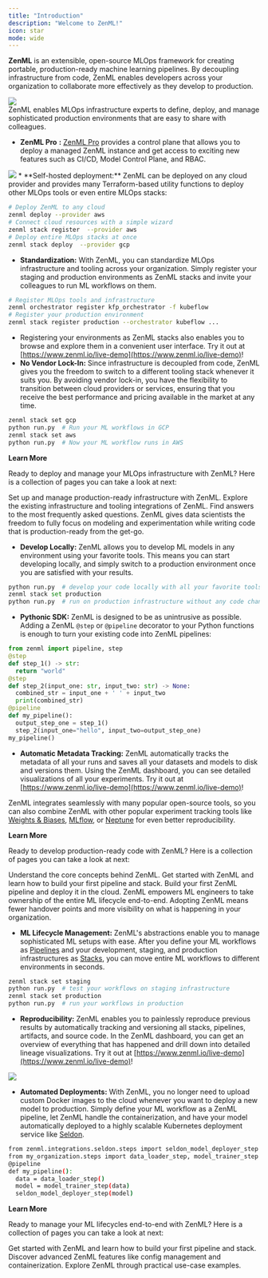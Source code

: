```yaml
---
title: "Introduction"
description: "Welcome to ZenML!"
icon: star
mode: wide
---
```


**ZenML** is an extensible, open-source MLOps framework for creating portable, production-ready machine learning pipelines. By decoupling infrastructure from code, ZenML enables developers across your organization to collaborate more effectively as they develop to production.
<Frame caption="ZenML Overview">
  <img src="/_assets/Fintro_zenml_overview.png"/>
</Frame>
<br/>
<Tabs>
  <Tab title="For MLOps Platform Engineers">
ZenML enables MLOps infrastructure experts to define, deploy, and manage sophisticated production environments that are easy to share with colleagues.

* **ZenML Pro** **:** [ZenML Pro](/latest/getting-started/deploying-zenml/zenml-pro/zenml-pro) provides a control plane that allows you to deploy a managed ZenML instance and get access to exciting new features such as CI/CD, Model Control Plane, and RBAC.
<Frame>
  <img src="/_assets/zenml-cloud-tenant-overview.png"/>
</Frame>
* **Self-hosted deployment:** ZenML can be deployed on any cloud provider and provides many Terraform-based utility functions to deploy other MLOps tools or even entire MLOps stacks:

```Bash
# Deploy ZenML to any cloud
zenml deploy --provider aws
# Connect cloud resources with a simple wizard
zenml stack register  --provider aws
# Deploy entire MLOps stacks at once
zenml stack deploy  --provider gcp
```
* **Standardization:** With ZenML, you can standardize MLOps infrastructure and tooling across your organization. Simply register your staging and production environments as ZenML stacks and invite your colleagues to run ML workflows on them.

```Bash
# Register MLOps tools and infrastructure
zenml orchestrator register kfp_orchestrator -f kubeflow
# Register your production environment
zenml stack register production --orchestrator kubeflow ...
```
* Registering your environments as ZenML stacks also enables you to browse and explore them in a convenient user interface. Try it out at [https://www.zenml.io/live-demo](https://www.zenml.io/live-demo)!
* **No Vendor Lock-In:** Since infrastructure is decoupled from code, ZenML gives you the freedom to switch to a different tooling stack whenever it suits you. By avoiding vendor lock-in, you have the flexibility to transition between cloud providers or services, ensuring that you receive the best performance and pricing available in the market at any time.

```Bash
zenml stack set gcp
python run.py  # Run your ML workflows in GCP
zenml stack set aws
python run.py  # Now your ML workflow runs in AWS
```

<Icon icon="rocket"/> **Learn More**

Ready to deploy and manage your MLOps infrastructure with ZenML? Here is a collection of pages you can take a look at next:

<CardGroup cols={3}>
 <Card title="Switch to production" icon="building" href="/latest/user-guide/guides/production-guide/cloud-orchestration">
  Set up and manage production-ready infrastructure with ZenML.
</Card>
<Card title="Component guide" icon="list-check" href="/latest/stack-components/component-guide">
 Explore the existing infrastructure and tooling integrations of ZenML.
</Card>
<Card title="FAQ" icon="person-circle-question" href="/latest/getting-started/faq">
Find answers to the most frequently asked questions.
 </Card>
  </CardGroup>
  </Tab>
  <Tab title="For Data Scientists">
ZenML gives data scientists the freedom to fully focus on modeling and experimentation while writing code that is production-ready from the get-go.

* **Develop Locally:** ZenML allows you to develop ML models in any environment using your favorite tools. This means you can start developing locally, and simply switch to a production environment once you are satisfied with your results.

```py
python run.py  # develop your code locally with all your favorite tools
zenml stack set production
python run.py  # run on production infrastructure without any code changes
```
* **Pythonic SDK:** ZenML is designed to be as unintrusive as possible. Adding a ZenML `@step` or `@pipeline` decorator to your Python functions is enough to turn your existing code into ZenML pipelines:

```py
from zenml import pipeline, step
@step
def step_1() -> str:
  return "world"
@step
def step_2(input_one: str, input_two: str) -> None:
  combined_str = input_one + ' ' + input_two
  print(combined_str)
@pipeline
def my_pipeline():
  output_step_one = step_1()
  step_2(input_one="hello", input_two=output_step_one)
my_pipeline()
```
* **Automatic Metadata Tracking:** ZenML automatically tracks the metadata of all your runs and saves all your datasets and models to disk and versions them. Using the ZenML dashboard, you can see detailed visualizations of all your experiments. Try it out at [https://www.zenml.io/live-demo](https://www.zenml.io/live-demo)!

ZenML integrates seamlessly with many popular open-source tools, so you can also combine ZenML with other popular experiment tracking tools like [Weights & Biases](/latest/stack-components/experiment-trackers/wandb), [MLflow](/latest/stack-components/experiment-trackers/mlflow), or [Neptune](/latest/stack-components/experiment-trackers/neptune) for even better reproducibility.

<Icon icon="rocket"/> **Learn More**

Ready to develop production-ready code with ZenML? Here is a collection of pages you can take a look at next:
<CardGroup cols={3}>

<Card title="Core Concepts" icon="trowel-bricks" href="/latest/getting-started/core-concepts">
Understand the core concepts behind ZenML.
</Card>

<Card title="Starter Guide" icon="egg" href="/latest/user-guide/guides/starter-guide">
Get started with ZenML and learn how to build your first pipeline and stack.
</Card>

<Card title="Quickstart (in Colab)" icon="person-running" href="https://colab.research.google.com/github/zenml-io/zenml/blob/main/examples/quickstart/notebooks/quickstart.ipynb">
Build your first ZenML pipeline and deploy it in the cloud.
</Card>

</CardGroup>
  </Tab>
  <Tab title="For ML Engineers">
ZenML empowers ML engineers to take ownership of the entire ML lifecycle end-to-end. Adopting ZenML means fewer handover points and more visibility on what is happening in your organization.

* **ML Lifecycle Management:** ZenML's abstractions enable you to manage sophisticated ML setups with ease. After you define your ML workflows as [Pipelines](/latest/getting-started/core-concepts#1-development) and your development, staging, and production infrastructures as [Stacks](/latest/getting-started/core-concepts#2-execution), you can move entire ML workflows to different environments in seconds.
```Bash
zenml stack set staging
python run.py  # test your workflows on staging infrastructure
zenml stack set production
python run.py  # run your workflows in production
```
* **Reproducibility:** ZenML enables you to painlessly reproduce previous results by automatically tracking and versioning all stacks, pipelines, artifacts, and source code. In the ZenML dashboard, you can get an overview of everything that has happened and drill down into detailed lineage visualizations. Try it out at [https://www.zenml.io/live-demo](https://www.zenml.io/live-demo)!

<Frame>
  <img src="/_assets/FDashboard.png"/>
</Frame>

* **Automated Deployments:** With ZenML, you no longer need to upload custom Docker images to the cloud whenever you want to deploy a new model to production. Simply define your ML workflow as a ZenML pipeline, let ZenML handle the containerization, and have your model automatically deployed to a highly scalable Kubernetes deployment service like [Seldon](/latest/stack-components/model-deployers/seldon).

```Bash
from zenml.integrations.seldon.steps import seldon_model_deployer_step
from my_organization.steps import data_loader_step, model_trainer_step
@pipeline
def my_pipeline():
  data = data_loader_step()
  model = model_trainer_step(data)
  seldon_model_deployer_step(model)
```

<Icon icon="rocket"/> **Learn More**

Ready to manage your ML lifecycles end-to-end with ZenML? Here is a collection of pages you can take a look at next:

<CardGroup cols={3}>

<Card title="Starter Guide" icon="egg" href="/latest/user-guide/guides/starter-guide">
Get started with ZenML and learn how to build your first pipeline and stack.
</Card>

<Card title="How To" icon="earlybirds" href="/latest/usage/pipelines/build-pipelines/build-pipelines">
Discover advanced ZenML features like config management and containerization.
</Card>

<Card title="Examples" icon="person-chalkboard" href="https://github.com/zenml-io/zenml-projects">
Explore ZenML through practical use-case examples.
</Card>

</CardGroup>
  </Tab>
</Tabs>









